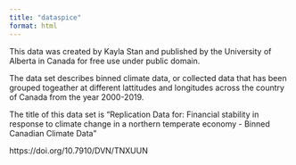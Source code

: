 ---
title: "dataspice"
format: html
---

This data was created by Kayla Stan and published by the University of Alberta in Canada for free use under public domain. 

The data set describes binned climate data, or collected data that has been grouped togeather at different lattitudes and longitudes across the country of Canada from the year 2000-2019.  

The title of this data set is "Replication Data for: Financial stability in response to climate change in a northern temperate economy - Binned Canadian Climate Data"

 https://doi.org/10.7910/DVN/TNXUUN